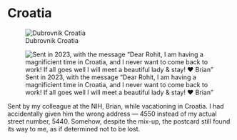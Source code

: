 # Croatia

:::{layout-ncol="2"}
![Dubrovnik Croatia](croatia-front.webp){fig-alt="Photo of the city Dubrovnik in Croatia." group="croatia-brian"}

![Sent in 2023, with the message "Dear Rohit, I am having a magnificient time in Croatia, and I never want to come back to work! If all goes well I will meet a beautiful lady & stay! ❤️ Brian"](croatia-back-address-crop.webp){fig-alt="Back of the postcard with the senders message as mentioned in the figure caption." group="croatia-brian"}
:::

Sent by my colleague at the NIH, Brian, while vacationing in Croatia. I had accidentally given him the wrong address — 4550 instead of my actual street number, 5440. Somehow, despite the mix-up, the postcard still found its way to me, as if determined not to be lost.